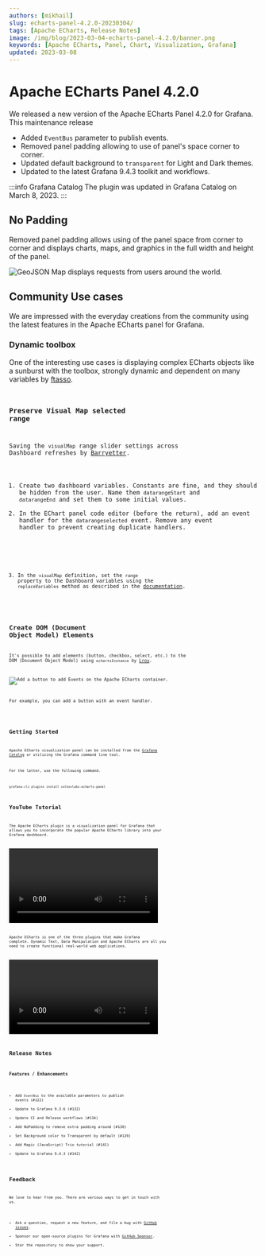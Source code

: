 ```yaml
---
authors: [mikhail]
slug: echarts-panel-4.2.0-20230304/
tags: [Apache ECharts, Release Notes]
image: /img/blog/2023-03-04-echarts-panel-4.2.0/banner.png
keywords: [Apache ECharts, Panel, Chart, Visualization, Grafana]
updated: 2023-03-08
---
```



# Apache ECharts Panel 4.2.0

We released a new version of the Apache ECharts Panel 4.2.0 for Grafana. This maintenance release

- Added `EventBus` parameter to publish events.
- Removed panel padding allowing to use of panel's space corner to corner.
- Updated default background to `transparent` for Light and Dark themes.
- Updated to the latest Grafana 9.4.3 toolkit and workflows.

:::info Grafana Catalog
The plugin was updated in Grafana Catalog on March 8, 2023.
:::

<!--truncate-->

## No Padding

Removed panel padding allows using of the panel space from corner to corner and displays charts, maps, and graphics in the full width and height of the panel.

<Image
  title="GeoJSON Map displays requests from users around the world."
  src="/img/blog/2023-03-04-echarts-panel-4.2.0/map.png"
/>

## Community Use cases

We are impressed with the everyday creations from the community using the latest features in the Apache ECharts panel for Grafana.

### Dynamic toolbox

One of the interesting use cases is displaying complex ECharts objects like a sunburst with the toolbox, strongly dynamic and dependent on many variables by [ftasso](https://github.com/ftasso).

<Code
  url="https://github.com/VolkovLabs/volkovlabs.io/blob/main/blog/2023-03-04-echarts-panel-4.2.0/dynamic.js"
  language="js"
/>

### Preserve Visual Map selected range

Saving the `visualMap` range slider settings across Dashboard refreshes by [Barryetter](https://github.com/Barryetter).

1. Create two dashboard variables. Constants are fine, and they should be hidden from the user. Name them `datarangeStart` and `datarangeEnd` and set them to some initial values.
2. In the EChart panel code editor (before the return), add an event handler for the `datarangeselected` event. Remove any event handler to prevent creating duplicate handlers.

<Code
  url="https://github.com/VolkovLabs/volkovlabs.io/blob/main/blog/2023-03-04-echarts-panel-4.2.0/range.js"
  language="js"
/>

3. In the `visualMap` definition, set the `range` property to the Dashboard variables using the `replaceVariables` method as described in the [documentation](/plugins/volkovlabs-echarts-panel/variables).

<Code
  url="https://github.com/VolkovLabs/volkovlabs.io/blob/main/blog/2023-03-04-echarts-panel-4.2.0/visual-map.js"
  language="js"
/>

## Create DOM (Document Object Model) Elements

It's possible to add elements (button, checkbox, select, etc.) to the DOM (Document Object Model) using `echartsInstance` by [Lroy](https://github.com/Lroy).

<Image
  title="Add a button to add Events on the Apache ECharts container."
  src="/img/blog/2023-03-04-echarts-panel-4.2.0/dom.png"
/>

For example, you can add a button with an event handler.

<Code
  url="https://github.com/VolkovLabs/volkovlabs.io/blob/main/blog/2023-03-04-echarts-panel-4.2.0/dom.js"
  language="js"
/>

## Getting Started

Apache ECharts visualization panel can be installed from the [Grafana Catalog](https://grafana.com/grafana/plugins/volkovlabs-echarts-panel/) or utilizing the Grafana command line tool.

For the latter, use the following command.

```bash
grafana-cli plugins install volkovlabs-echarts-panel
```

## YouTube Tutorial

The Apache ECharts plugin is a visualization panel for Grafana that allows you to incorporate the popular Apache ECharts library into your Grafana dashboard.

<Video
  src="https://www.youtube.com/embed/DxqCrBEmrQw"
  title="How to create modern dashboards in Grafana."
/>

Apache ECharts is one of the three plugins that make Grafana complete. Dynamic Text, Data Manipulation and Apache ECharts are all you need to create functional real-world web applications.

<Video
  src="https://www.youtube.com/embed/wPr4gZYzUVA"
  title="Dynamic Text, Data Manipulation and Apache ECharts plugins."
/>

## Release Notes

### Features / Enhancements

- Add `EventBus` to the available parameters to publish events (#122)
- Update to Grafana 9.3.6 (#132)
- Update CI and Release workflows (#134)
- Add NoPadding to remove extra padding around (#138)
- Set Background color to Transparent by default (#139)
- Add Magic (JavaScript) Trio tutorial (#141)
- Update to Grafana 9.4.3 (#142)

## Feedback

We love to hear from you. There are various ways to get in touch with us.

- Ask a question, request a new feature, and file a bug with [GitHub issues](https://github.com/volkovlabs/volkovlabs-echarts-panel/issues/new/choose).
- Sponsor our open-source plugins for Grafana with [GitHub Sponsor](https://github.com/sponsors/VolkovLabs).
- Star the repository to show your support.
